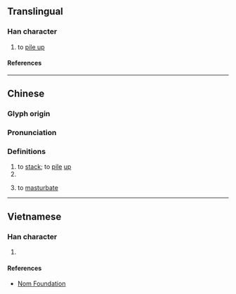 {{character info/new}}
==Translingual==

===Han character===
{{Han char|rn=64|rad=手|as=11|sn=14|four=56093|canj=QWVF|ids=⿰扌累}}

# to [[pile up]]

====References====
{{Han ref|kx=0450.080|dkj=12594|dj=0800.270|hdz=31946.060|uh=645E}}

----
==Chinese==
{{zh-forms}}

===Glyph origin===
{{Han etym}}

===Pronunciation===
{{zh-pron
|m=luò,luó
|c=lo3,lo6
|mc=y
|oc=y
|cat=v,n
}}

===Definitions===
{{zh-hanzi}}

# to [[stack]]; to [[pile]] [[up]]
# {{zh-classifier|[[piles]] and [[stacks]]|t=[[stack]]}}
# {{zh-div|管}} to [[masturbate]]
----

==Vietnamese==

===Han character===
{{vi-readings|rs=手11|reading=lũy}}

# {{defn|lang=vi|sort=手11}}

====References====
* [http://nomfoundation.org/common/nom_details.php?codepoint=645e Nom Foundation]